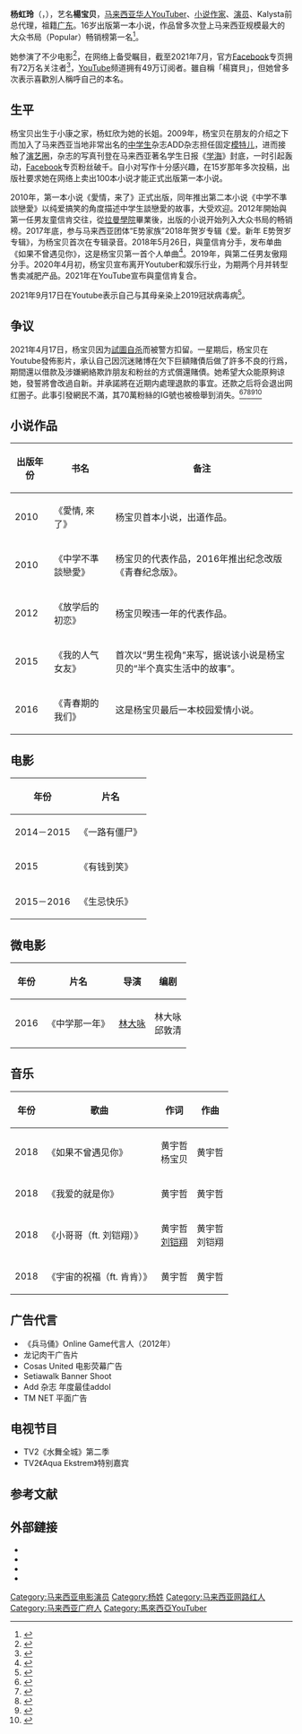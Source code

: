 {{pp-vandalism|expiry=2022-07-04T05:35:52+00:00|small=yes}}
{{Multiple issues|
{{BLPsources|time=2021-04-21T12:40:47+00:00}}
{{Expand language|1=en|time=2022-02-17T06:47:54+00:00}}
}}
{{艺人
| 姓名 = 楊寶貝
| 类型 = 女艺人
| 本名 = 杨虹玲
| 昵称 = YBB、杨宝贝
| 国籍 = {{MYS}}
| 籍貫 = [[廣東|廣東]]
| 出生日期 = {{Birth date and age|1994|2|7}}
| 出生地点 = {{MYS}}
| 居住地 = 
| 教育程度 = [[拉曼學院|拉曼學院]]
| 出道地点 = {{MYS}}
| 亲属 = 一姐
| 语言 = [[普通话|普通话]]、[[粤语|粤语]]、[[马来语|马来语]]、[[英语|英语]]
| 活跃年代 = 2009年至2021年
| 职业 = [[YouTuber|YouTuber]]、[[小说家|小说作家]]
| 出道作 = 《愛情，來了》
| 代表作 = 《中学不-{}-准談戀愛》
}}

'''杨虹玲'''（{{Lang-en|Yong Hoong Ling}}，{{bd|1994年|2月7日}}），艺名'''楊宝贝'''，[[马来西亚华人|马来西亚华人]][[YouTuber|YouTuber]]、[[小说家|小说作家]]、[[演员|演员]]、Kalysta前总代理，祖籍[[广东|广东]]。16岁出版第一本小说，作品曾多次登上马来西亚规模最大的大众书局（Popular）畅销榜第一名<ref>{{Cite web|title=【网络红人】—，（五之二） - 新教育 - 人生导航 - 生活志|url=http://life.sinchew.com.my/node/16457?tid=47|website=life.sinchew.com.my|accessdate=2015-09-09|archive-date=2016-03-04|archive-url=https://web.archive.org/web/20160304222254/http://life.sinchew.com.my/node/16457?tid=47|dead-url=yes}}</ref>。

她参演了不少电影<ref>{{Cite web|title=女神杨宝贝饰演刁蛮千金！- Almond Magazine|url=http://almondmagazine.com/entertainment/yangbaobeishouhutianshi/|website=almondmagazine.com|accessdate=2015-09-09|archive-url=https://web.archive.org/web/20151128082258/http://almondmagazine.com/entertainment/yangbaobeishouhutianshi/|archive-date=2015-11-28|dead-url=yes}}</ref>，在网络上备受瞩目，截至2021年7月，官方[[Facebook|Facebook]]专页拥有72万名关注者<ref>{{Cite web|title=杨虹玲YangBaoBei|url=http://www.facebook.com/yangbaobei1314|accessdate=2018-12-31|archive-date=2021-01-05|archive-url=https://web.archive.org/web/20210105234902/https://www.facebook.com/yangbaobei1314|dead-url=no}}</ref>{{Better source|time=2021-04-27T04:09:06+00:00}}，[[YouTube|YouTube]]频道拥有49万订阅者。雖自稱「楊寶貝」，但她曾多次表示喜歡別人稱呼自己的本名。

==生平==
杨宝贝出生于小康之家，杨虹欣为她的长姐。2009年，杨宝贝在朋友的介绍之下而加入了马来西亚当地非常出名的[[中学生|中学生]]杂志ADD杂志担任固定[[模特儿|模特儿]]，进而接触了[[演艺圈|演艺圈]]，杂志的写真刊登在马来西亚著名学生日报《[[学海|学海]]》封底，一时引起轰动，[[Facebook|Facebook]]专页粉丝破千。自小对写作十分感兴趣，在15岁那年多次投稿，出版社要求她在网络上卖出100本小说才能正式出版第一本小说。

2010年，第一本小说《愛情，来了》正式出版，同年推出第二本小说《中学不準談戀愛》以纯爱搞笑的角度描述中学生談戀愛的故事，大受欢迎。2012年開始與第一任男友童信肯交往，從[[拉曼學院|拉曼學院]]畢業後，出版的小说开始列入大众书局的畅销榜。2017年底，参与马来西亚团体“E势家族”2018年贺岁专辑《爱。新年 E势贺岁专辑》，为杨宝贝首次在专辑录音。2018年5月26日，與童信肯分手，发布单曲《如果不曾遇见你》，这是杨宝贝第一首个人单曲<ref>{{cite web |url=https://www.youtube.com/watch?v=Qg_Dv7AKUjc |title=给前男友的歌 【如果不曾遇见你】完整版 MV |via=YouTube |access-date=2018-05-26 |archive-date=2021-05-11 |archive-url=https://web.archive.org/web/20210511115718/https://www.youtube.com/watch?v=Qg_Dv7AKUjc |dead-url=no }}</ref>。2019年，與第二任男友傲翔分手。2020年4月初，杨宝贝宣布离开Youtuber和娱乐行业，为期两个月并转型售卖减肥产品。2021年在YouTube宣布與童信肯复合。

2021年9月17日在Youtube表示自己与其母亲染上2019冠狀病毒病<ref>{{cite web|title=一度昏迷瘦了6公斤 楊寶貝拍片自爆確診媽媽也中招|url=https://www.orientaldaily.com.my/news/entertainment/2021/09/17/438393|date=2021-09-18|website=[[东方日报_(马来西亚)|东方日报]]|access-date=2021-09-19|archive-date=2021-12-29|archive-url=https://web.archive.org/web/20211229170559/https://www.orientaldaily.com.my/news/entertainment/2021/09/17/438393|dead-url=no}}</ref>。

==争议==
{{main|杨宝贝事件}} 
2021年4月17日，杨宝贝因为[[楊寶貝事件|試圖自杀]]而被警方扣留。一星期后，杨宝贝在Youtube發佈影片，承认自己因沉迷赌博在欠下巨額賭債后做了許多不良的行爲，期間還以借款及涉嫌網絡欺詐朋友和粉丝的方式償還賭債。她希望大众能原夠谅她，發誓將會改過自新。并承諾將在近期内處理退款的事宜。还款之后将会退出网红圈子。此事引發網民不滿，其70萬粉絲的IG號也被檢舉到消失。<ref>{{Cite web|title=杨宝贝今天在其Youtube频道上传视频，向大众道歉，承认赌瘾害了她|url=https://www.chinapress.com.my/?p=2492850|website=www.chinapress.com.my|accessdate=2021-04-30|archive-date=2021-05-01|archive-url=https://web.archive.org/web/20210501195658/https://www.chinapress.com.my/?p=2492850|dead-url=no}}</ref><ref>{{Cite web|title=闹自杀网红|url=https://www.chinapress.com.my/tag/%E9%97%B9%E8%87%AA%E6%9D%80%E7%BD%91%E7%BA%A2/|website=www.chinapress.com.my|accessdate=2021-04-30|archive-date=2021-05-16|archive-url=https://web.archive.org/web/20210516131759/https://www.chinapress.com.my/tag/%E9%97%B9%E8%87%AA%E6%9D%80%E7%BD%91%E7%BA%A2/|dead-url=no}}</ref><ref>{{Cite web|title=◤闹自杀网红Part 36◢ “我沉迷赌博，走上不归路，半年来，做了很多坏事，撒了很多谎！”|url=https://www.chinapress.com.my/?p=2492748|website=www.chinapress.com.my|accessdate=2021-04-30|archive-date=2021-05-05|archive-url=https://web.archive.org/web/20210505173954/https://www.chinapress.com.my/?p=2492748|dead-url=no}}</ref><ref>{{Cite web|title=楊寶貝「70萬IG被檢舉到消失」　沉迷賭博欠巨債詐騙粉絲|url=https://star.ettoday.net/news/2086601|website=star.ettoday.net|accessdate=2021-09-27|archive-date=2021-09-27|archive-url=https://web.archive.org/web/20210927041737/https://star.ettoday.net/news/2086601|dead-url=no}}</ref><ref>{{Cite web|title=YBB卷入卖手机诈骗风波 70万粉丝IG遭举报 封锁|url=https://www.chinapress.com.my/?p=2684471|website=www.chinapress.com.my|accessdate=2021-09-27|archive-date=2021-09-27|archive-url=https://web.archive.org/web/20210927040659/https://www.chinapress.com.my/?p=2684471|dead-url=no}}</ref>

== 小说作品 ==
{|class="wikitable"
|-
!出版年份
!书名
!备注
|-
|2010
|《愛情, 來了》
|杨宝贝首本小说，出道作品。
|-
|2010
|《中学不準談戀愛》
|杨宝贝的代表作品，2016年推出纪念改版《青春纪念版》。
|-
|2012
|《放学后的初恋》
|杨宝贝暌违一年的代表作品。
|-
|2015
|《我的人气女友》
|首次以“男生视角”来写，据说该小说是杨宝贝的“半个真实生活中的故事”。
|-
|2016
|《青春期的我们》
|这是杨宝贝最后一本校园爱情小说。
|}

==电影==
{|class="wikitable"
|-
!年份
!片名
|-
|2014－2015
|《一路有僵尸》
|-
|2015
|《有钱到笑》
|-
|2015－2016
|《生忌快乐》
|}

==微电影==
{|class="wikitable"
|-
!年份
!片名
!导演
!编剧
|-
|2016
|《中学那一年》
|[[林大咏|林大咏]]
|林大咏<br>邱敦清
|}

==音乐==
{|class="wikitable"
|-
!年份
!歌曲
!作词
!作曲
|-
|2018
|《如果不曾遇见你》
|黄宇哲<br>杨宝贝
|黄宇哲
|-
|2018
|《我爱的就是你》
|黄宇哲
|黄宇哲
|-
|2018
|《小哥哥（ft. 刘铠翔）》
|黄宇哲<br>[[刘铠翔|刘铠翔]]
|黄宇哲<br>刘铠翔
|-
|2018
|《宇宙的祝福（ft. 肯肯）》
|黄宇哲
|黄宇哲
|}

==广告代言==
* 《兵马俑》Online Game代言人（2012年）
* 龙记肉干广告片
* Cosas United 电影荧幕广告
* Setiawalk Banner Shoot
* Add 杂志 年度最佳addol
* TM NET 平面广告

==电视节目==
* TV2《水舞全城》第二季
* TV2《Aqua Ekstrem》特别嘉宾

==参考文献==
{{reflist}}

==外部鏈接==
*{{facebook}}
*{{instagram}}
*{{instagram|theyangbb}}
*{{youtube|channel=UCCbIwx3QxzI6G0_TPm2DNxg}}

[[Category:马来西亚电影演员|Category:马来西亚电影演员]]
[[Category:杨姓|Category:杨姓]]
[[Category:马来西亚网路红人|Category:马来西亚网路红人]]
[[Category:马来西亚广府人|Category:马来西亚广府人]]
[[Category:馬來西亞YouTuber|Category:馬來西亞YouTuber]]